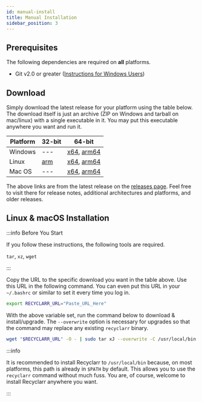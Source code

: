 ```yaml
---
id: manual-install
title: Manual Installation
sidebar_position: 3
---
```


## Prerequisites

The following dependencies are required on **all** platforms.

- Git v2.0 or greater ([Instructions for Windows Users](/installation/tips/git-install.mdx))

## Download

Simply download the latest release for your platform using the table below. The download itself is
just an archive (ZIP on Windows and tarball on mac/linux) with a single executable in it. You may
put this executable anywhere you want and run it.

| Platform | 32-bit           | 64-bit                                 |
| -------- | ---------------- | -------------------------------------- |
| Windows  | ---              | [x64][win-x64], [arm64][win-arm64]     |
| Linux    | [arm][linux-arm] | [x64][linux-x64], [arm64][linux-arm64] |
| Mac OS   | ---              | [x64][osx-x64], [arm64][osx-arm64]     |

[win-x64]: https://github.com/recyclarr/recyclarr/releases/latest/download/recyclarr-win-x64.zip
[win-arm64]: https://github.com/recyclarr/recyclarr/releases/latest/download/recyclarr-win-arm64.zip
[linux-x64]: https://github.com/recyclarr/recyclarr/releases/latest/download/recyclarr-linux-x64.tar.xz
[linux-arm64]: https://github.com/recyclarr/recyclarr/releases/latest/download/recyclarr-linux-arm64.tar.xz
[linux-arm]: https://github.com/recyclarr/recyclarr/releases/latest/download/recyclarr-linux-arm.tar.xz
[osx-x64]: https://github.com/recyclarr/recyclarr/releases/latest/download/recyclarr-osx-x64.tar.xz
[osx-arm64]: https://github.com/recyclarr/recyclarr/releases/latest/download/recyclarr-osx-arm64.tar.xz

The above links are from the latest release on the [releases page][rp]. Feel free to visit there for
release notes, additional architectures and platforms, and older releases.

[rp]: https://github.com/recyclarr/recyclarr/releases

## Linux & macOS Installation

:::info Before You Start

If you follow these instructions, the following tools are required.

`tar`, `xz`, `wget`

:::

Copy the URL to the specific download you want in the table above. Use this URL in the following
command. You can even put this URL in your `~/.bashrc` or similar to set it every time you log in.

```bash
export RECYCLARR_URL="Paste_URL_Here"
```

With the above variable set, run the command below to download & install/upgrade. The `--overwrite`
option is necessary for upgrades so that the command may replace any existing `recyclarr` binary.

```bash
wget "$RECYCLARR_URL" -O - | sudo tar xJ --overwrite -C /usr/local/bin
```

:::info

It is recommended to install Recyclarr to `/usr/local/bin` because, on most platforms, this path is
already in `$PATH` by default. This allows you to use the `recyclarr` command without much fuss. You
are, of course, welcome to install Recyclarr anywhere you want.

:::
